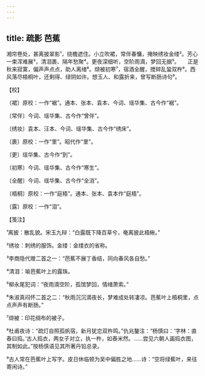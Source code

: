 ```yaml
---
---
---
```

title: 疏影 芭蕉
---







湘帘卷处，甚离披翠影¹，绕檐遮住。小立吹裙，常伴春慵，掩映绣妆金缕²。芳心一束浑难展³，清泪裹、隔年愁聚⁴。更夜深细听，空阶雨滴，梦回无据⁵。　　正是秋来寂寞，偏声声点点，助人离绪⁶。缬被初寒⁷，宿酒全醒，搅碎乱蛩双杵⁸。西风落尽梧桐叶，还剩得、绿阴如许。想玉人、和露折来，曾写断肠诗句⁹。





【校】


〔裙〕原校：一作“裾”。通本、张本、袁本、今词、瑶华集、古今作“裾”。

〔常伴〕今词、瑶华集、古今作“曾伴”。

〔绣妆〕袁本、汪本、今词、瑶华集、古今作“绣床”。

〔裹〕原校：一作“里”。昭代作“里”。

〔更〕瑶华集、古今作“到”。

〔初寒〕今词、瑶华集、古今作“寒生”。

〔全醒〕今词、瑶华集、古今作“全消”。

〔梧桐〕原校：一作“庭梧”。通本、张本、袁本作“庭梧”。

〔露〕原校：一作“泪”。





【笺注】


¹离披：散乱貌。宋玉九辩：“白露既下降百草兮，奄离披此梧楸。”

²绣妆：刺绣的服饰。金缕：金缕衣的省称。

³李商隐代赠二首之一：“芭蕉不展丁香结，同向春风各自愁。”

⁴清泪：喻芭蕉叶上的露珠。

⁵柳永尾犯词：“夜雨滴空阶，孤馆梦回，情绪萧索。”

⁶朱淑真闷怀二首之二：“秋雨沉沉滴夜长，梦难成处转凄凉。芭蕉叶上梧桐里，点点声声有断肠。”

⁷缬被：印花绸布的被子。

⁸杜甫夜诗：“疏灯自照孤帆宿，新月犹恋双杵鸣。”仇兆鏊注：“杨慎曰：‘字林：直舂曰捣。’古人捣衣，两女子对立，执一杵，如舂米然。……尝见六朝人画捣衣图，其制如此。”按杨慎语见其所著丹铅总录。

⁹古人常在芭蕉叶上写字。皮日休临顿为吴中偏胜之地……诗：“空将绿蕉叶，来往寄闲诗。”